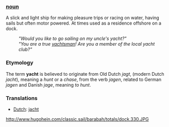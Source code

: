 === [[noun]] ===

A slick and light ship for making pleasure trips or racing on water, having sails but often motor powered. At times used as a residence offshore on a dock. 
:'' "Would you like to go sailing on my uncle's yacht?" ''
:'' "You are a true [[yachtsman]]! Are you a member of the local yacht club?" ''

=== Etymology ===

The term '''yacht''' is believed to originate from Old Dutch ''jagt'', (modern Dutch ''jacht''), meaning a ''hunt'' or a ''chase'', from the verb ''jagen'', related to German ''jagen'' and Danish ''jage'', meaning ''to hunt''.

=== Translations ===
*[[Dutch]]: [[jacht]]

http://www.hugohein.com/classic.sail/barabah/totals/dock.330.JPG